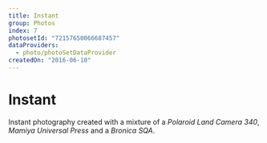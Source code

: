```yaml
---
title: Instant
group: Photos
index: 7
photosetId: "72157650066687457"
dataProviders:
  - photo/photoSetDataProvider
createdOn: "2016-06-10"
---
```



# Instant

Instant photography created with a mixture of a _Polaroid Land Camera 340_, _Mamiya Universal Press_ and a _Bronica SQA_.

<PhotoSet />
